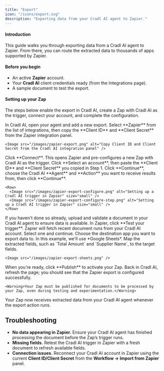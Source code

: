 ```yaml
---
title: "Export"
icon: "/icons/export.svg"
description: "Exporting data from your Cradl AI agent to Zapier."
---
```



#### Introduction
This guide walks you through exporting data from a Cradl AI agent to Zapier. From there, you can route the extracted data to thousands of apps supported by Zapier.

#### Before you begin

- An active **Zapier** account.
- Your **Cradl AI** client credentials ready (from the Integrations page).
- A sample document to test the export.

#### Setting up your Zap
The steps below enable the export in Cradl AI, create a Zap with Cradl AI as the trigger, connect your account, and complete the configuration.

<Steps>
  <Step title="Add a Zapier export">
    In Cradl AI, open your agent and add a new export. Select **Zapier** from the list of integrations, then copy the **Client ID** and **Client Secret** from the Zapier integration panel.
    
    <Image src="/images/zapier-export.png" alt="Copy Client ID and Client Secret from the Cradl AI integration panel" />
  </Step>

  <Step title="Connect your Cradl AI account in Zapier">
    Click **Connect**. This opens Zapier and pre-configures a new Zap with Cradl AI as the trigger. Click **Select an account**,
    then paste the **Client ID** and **Client Secret** you copied in Step 1. Click **Continue**, choose the Cradl AI
    **Agent** and **Action** you want to receive results from, then click **Continue**.

    <Row>
      <Image src="/images/zapier-export-configure.png" alt="Setting up a Cradl AI trigger in Zapier" size="small" />
      <Image src="/images/zapier-export-configure-step.png" alt="Setting up a Cradl AI trigger in Zapier" size="small" />
    </Row>
  </Step>

  <Step title="Test the Cradl AI trigger">
    If you haven't done so already, upload and validate a document in your Cradl AI agent to ensure data is available. In Zapier, click **Test your trigger**. Zapier will fetch recent document runs from your Cradl AI account. Select one and continue.
  </Step>

  <Step title="Add an action step">
    Choose the destination app you want to export data to. In this example, we'll use *Google Sheets*. Map the extracted fields, such as `Total Amount` and `Supplier Name`, to the target fields.
    
    <Image src="/images/zapier-export-sheets.png" />
  </Step>

  <Step title="Publish the Zap">
    When you're ready, click **Publish** to activate your Zap. Back in Cradl AI, refresh the page; you should see that the Zapier export is configured successfully.
    
    <Warning>Your Zap must be published for documents to be processed by your Zap, even during testing and experimentation.</Warning>
  </Step>
</Steps>


Your Zap now receives extracted data from your Cradl AI agent whenever the export action runs.

## Troubleshooting

- **No data appearing in Zapier.** Ensure your Cradl AI agent has finished processing the document before the Zap’s trigger runs.
- **Missing fields.** Retest the Cradl AI trigger in Zapier with a fresh document to refresh available fields.
- **Connection issues.** Reconnect your Cradl AI account in Zapier using the current **Client ID/Client Secret** from the **Workflow → Import from Zapier** panel.
